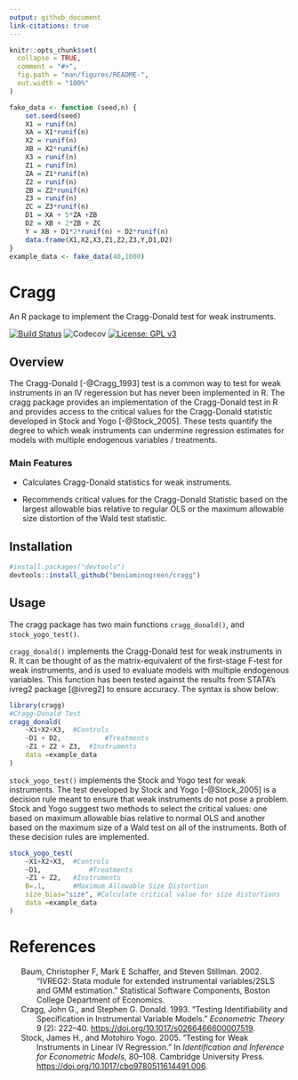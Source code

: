 ```yaml
---
output: github_document
link-citations: true
---
```


```r
knitr::opts_chunk$set(
  collapse = TRUE,
  comment = "#>",
  fig.path = "man/figures/README-",
  out.width = "100%"
)

fake_data <- function (seed,n) {
	set.seed(seed)
	X1 = runif(n)
	XA = X1*runif(n)
	X2 = runif(n)
	XB = X2*runif(n)
	X3 = runif(n)
	Z1 = runif(n)
	ZA = Z1*runif(n)
	Z2 = runif(n)
	ZB = Z2*runif(n)
	Z3 = runif(n)
	ZC = Z3*runif(n)
	D1 = XA + 5*ZA +ZB
	D2 = XB + 2*ZB + ZC
	Y = XB + D1*2*runif(n) + D2*runif(n)
	data.frame(X1,X2,X3,Z1,Z2,Z3,Y,D1,D2)
}
example_data <- fake_data(40,1000)

```

# Cragg
An R package to implement the Cragg-Donald test for weak instruments.

[![Build Status](https://travis-ci.com/beniaminogreen/cragg.svg?branch=main)](https://travis-ci.com/beniaminogreen/cragg)
![Codecov](https://img.shields.io/codecov/c/github/beniaminogreen/cragg)
[![License: GPL v3](https://img.shields.io/badge/License-GPL%20v3-blue.svg)](https://www.gnu.org/licenses/gpl-3.0.en.html)

## Overview
The Cragg-Donald [-@Cragg_1993] test is a common way to test for weak instruments in an IV regeression but has never been implemented in R.
The cragg package provides an implementation of the Cragg-Donald test in R and provides access to the critical values for the Cragg-Donald statistic developed in Stock and Yogo [-@Stock_2005].
These tests quantify the degree to which weak instruments can undermine regression estimates for models with multiple endogenous variables / treatments.

### Main Features

* Calculates Cragg-Donald statistics for weak instruments.

* Recommends critical values for the Cragg-Donald Statistic based on the largest allowable bias relative to regular OLS
  or the maximum allowable size distortion of the Wald test statistic.

## Installation
```r
#install.packages("devtools")
devtools::install_github("beniaminogreen/cragg")
```

## Usage
The cragg package has two main functions `cragg_donald()`,  and `stock_yogo_test()`.

`cragg_donald()` implements the Cragg-Donald test for weak instruments in R. It can be thought of
as the matrix-equivalent of the first-stage F-test for weak instruments, and is used to evaluate models
with multiple endogenous variables. This function has been tested against the results from STATA's ivreg2 package [@ivreg2] to ensure accuracy.
The syntax is show below:

```r
library(cragg)
#Cragg-Donald Test
cragg_donald(
	~X1+X2+X3,	#Controls
	~D1 + D2,			#Treatments
	~Z1 + Z2 + Z3,	#Instruments
	data =example_data
)
```
`stock_yogo_test()` implements the Stock and Yogo test for weak instruments. The test developed by Stock and Yogo [-@Stock_2005]
is a decision rule meant to ensure that weak instruments do not pose a problem.
Stock and Yogo suggest two methods to select the critical values: one based on maximum allowable bias relative to normal OLS and another based on the maximum size of a Wald test on all of the instruments.
Both of these decision rules are implemented.

```r
stock_yogo_test(
	~X1+X2+X3,	#Controls
	~D1,			#Treatments
	~Z1 + Z2,	#Instruments
	B=.1,		#Maximum Allowable Size Distortion
	size_bias="size", #Calculate critical value for size distortions
	data =example_data
)
```

# References

<div id="refs" class="references csl-bib-body hanging-indent">

<div id="ref-ivreg2" class="csl-entry">

Baum, Christopher F, Mark E Schaffer, and Steven Stillman. 2002. “<span
class="nocase">IVREG2: Stata module for extended instrumental
variables/2SLS and GMM estimation</span>.” Statistical Software
Components, Boston College Department of Economics.

</div>

<div id="ref-Cragg_1993" class="csl-entry">

Cragg, John G., and Stephen G. Donald. 1993. “Testing Identifiability
and Specification in Instrumental Variable Models.” *Econometric Theory*
9 (2): 222–40. <https://doi.org/10.1017/s0266466600007519>.

</div>

<div id="ref-Stock_2005" class="csl-entry">

Stock, James H., and Motohiro Yogo. 2005. “Testing for Weak Instruments
in Linear IV Regression.” In *Identification and Inference for
Econometric Models*, 80–108. Cambridge University Press.
<https://doi.org/10.1017/cbo9780511614491.006>.

</div>

</div>
